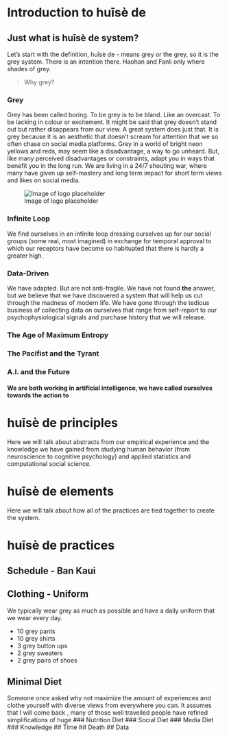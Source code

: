 # Introduction to huīsè de {#intro}

## Just what is huīsè de system?

Let's start with the definition, huīsè de - means grey or the grey, so it is the grey system. There is an intention there. Haohan and Fanli only where shades of grey. 


> Why grey?

### Grey
Grey has been called boring. To be grey is to be bland. Like an overcast. To be lacking in colour or excitement. It might be said that grey doesn't stand out but rather disappears from our view. A great system does just that. It is grey because it is an aesthetic that doesn't scream for attention that we so often chase on social media platforms. Grey in a world of bright neon yellows and reds, may seem like a disadvantage, a way to go unheard. But, like many perceived disadvantages or constraints, adapt you in ways that benefit you in the long run. We are living in a 24/7 shouting war, where many have given up self-mastery and long term impact for short term views and likes on social media. 

![Image of logo placeholder](artwork/grey.png)

### Infinite Loop
We find ourselves in an infinite loop dressing ourselves up for our social groups (some real, most imagined) in exchange for temporal approval to which our receptors have become so habituated that there is hardly a greater high.


### Data-Driven
We have adapted. But are not anti-fragile. We have not found **the** answer, but we believe that we have discovered a system that will help us cut through the madness of modern life. We have gone through the tedious business of collecting data on ourselves that range from self-report to our psychophysiological signals and purchase history that we will release.
 

### The Age of Maximum Entropy


### The Pacifist and the Tyrant
### A.I. and the Future
####  We are both working in artificial intelligence, we have called ourselves towards the action to 

# huīsè de principles
Here we will talk about abstracts from our empirical experience and the knowledge we have gained from studying human behavior (from  neuroscience to cognitive psychology) and applied statistics and computational social science.

# huīsè de elements
Here we will talk about how all of the practices are tied together to create the system.

# huīsè de practices
## Schedule - Ban Kaui
## Clothing - Uniform
We typically wear grey as much as possible and have a daily uniform that we wear every day. 

- 10 grey pants
- 10 grey shirts
- 3 grey button ups
- 2 grey sweaters
- 2 grey pairs of shoes


## Minimal Diet
Someone once asked why not maximize the amount of experiences and clothe yourself with diverse views from everywhere you can. It assumes that I will come back , many of those well travelled people have refined simplifications of huge 
### Nutrition Diet
[]()
### Social Diet
### Media Diet
### Knowledge
## Time
## Death
## Data



